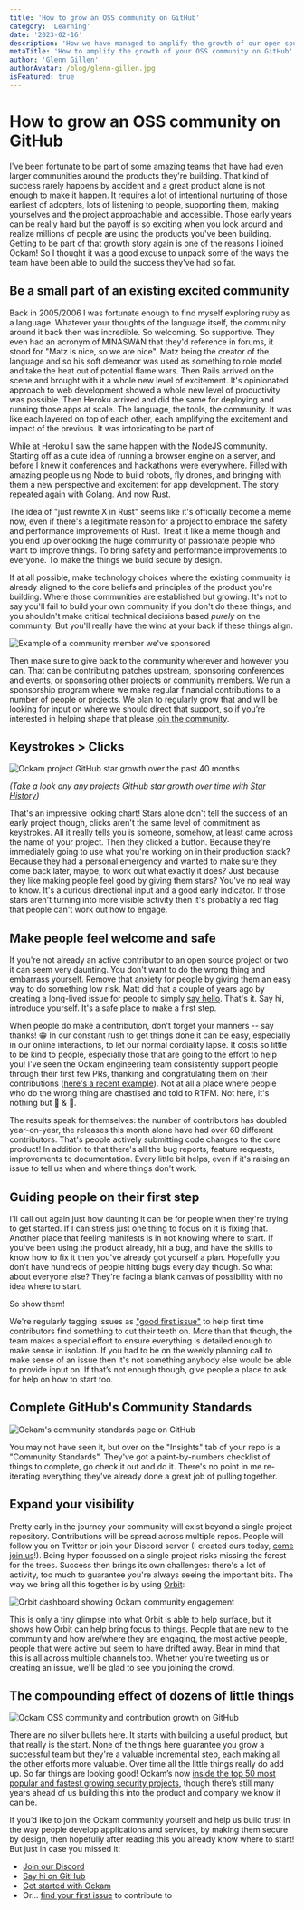 ```yaml
---
title: 'How to grow an OSS community on GitHub'
category: 'Learning'
date: '2023-02-16'
description: 'How we have managed to amplify the growth of our open source community'
metaTitle: 'How to amplify the growth of your OSS community on GitHub'
author: 'Glenn Gillen'
authorAvatar: /blog/glenn-gillen.jpg
isFeatured: true
---
```


# How to grow an OSS community on GitHub

I've been fortunate to be part of some amazing teams that have had even larger communities around the products they're building. That kind of success rarely happens by accident and a great product alone is not enough to make it happen. It requires a lot of intentional nurturing of those earliest of adopters, lots of listening to people, supporting them, making yourselves and the project approachable and accessible. Those early years can be really hard but the payoff is so exciting when you look around and realize millions of people are using the products you've been building. Getting to be part of that growth story again is one of the reasons I joined Ockam! So I thought it was a good excuse to unpack some of the ways the team have been able to build the success they've had so far.

## Be a small part of an existing excited community

Back in 2005/2006 I was fortunate enough to find myself exploring ruby as a language. Whatever your thoughts of the language itself, the community around it back then was incredible. So welcoming. So supportive. They even had an acronym of MINASWAN that they'd reference in forums, it stood for "Matz is nice, so we are nice". Matz being the creator of the language and so his soft demeanor was used as something to role model and take the heat out of potential flame wars. Then Rails arrived on the scene and brought with it a whole new level of excitement. It's opinionated approach to web development showed a whole new level of productivity was possible. Then Heroku arrived and did the same for deploying and running those apps at scale. The language, the tools, the community. It was like each layered on top of each other, each amplifying the excitement and impact of the previous. It was intoxicating to be part of. 

While at Heroku I saw the same happen with the NodeJS community. Starting off as a cute idea of running a browser engine on a server, and before I knew it conferences and hackathons were everywhere. Filled with amazing people using Node to build robots, fly drones, and bringing with them a new perspective and excitement for app development. The story repeated again with Golang. And now Rust.

The idea of "just rewrite X in Rust" seems like it's officially become a meme now, even if there's a legitimate reason for a project to embrace the safety and performance improvements of Rust. Treat it like a meme though and you end up overlooking the huge community of passionate people who want to improve things. To bring safety and performance improvements to everyone. To make the things we build secure by design. 

If at all possible, make technology choices where the existing community is already aligned to the core beliefs and principles of the product you're building. Where those communities are established but growing. It's not to say you'll fail to build your own community if you don't do these things, and you shouldn't make critical technical decisions based _purely_ on the community. But you'll really have the wind at your back if these things align.

![Example of a community member we've sponsored](/blog/how_grow_popular_open_source_github/rust-sponsorship.png)

Then make sure to give back to the community wherever and however you can. That can be contributing patches upstream, sponsoring conferences and events, or sponsoring other projects or community members. We run a sponsorship program where we make regular financial contributions to a number of people or projects. We plan to regularly grow that and will be looking for input on where we should direct that support, so if you’re interested in helping shape that please [join the community](https://discord.gg/RAbjRr3kds).

## Keystrokes > Clicks

![Ockam project GitHub star growth over the past 40 months](/blog/how_grow_popular_open_source_github/star-history.png)

_(Take a look any any projects GitHub star growth over time with [Star History](https://star-history.com/#build-trust/ockam&Timeline))_


That's an impressive looking chart! Stars alone don't tell the success of an early project though, clicks aren't the same level of commitment as keystrokes. All it really tells you is someone, somehow, at least came across the name of your project. Then they clicked a button. Because they're immediately going to use what you're working on in their production stack? Because they had a personal emergency and wanted to make sure they come back later, maybe, to work out what exactly it does? Just because they like making people feel good by giving them stars? You've no real way to know. It's a curious directional input and a good early indicator. If those stars aren't turning into more visible activity then it's probably a red flag that people can't work out how to engage.

## Make people feel welcome and safe

If you're not already an active contributor to an open source project or two it can seem very daunting. You don't want to do the wrong thing and embarrass yourself. Remove that anxiety for people by giving them an easy way to do something low risk. Matt did that a couple of years ago by creating a long-lived issue for people to simply [say hello](https://github.com/build-trust/ockam/discussions/137). That's it. Say hi, introduce yourself. It's a safe place to make a first step.

When people do make a contribution, don't forget your manners -- say thanks! 😁 In our constant rush to get things done it can be easy, especially in our online interactions, to let our normal cordiality lapse. It costs so little to be kind to people, especially those that are going to the effort to help you! I've seen the Ockam engineering team consistently support people through their first few PRs, thanking and congratulating them on their contributions ([here's a recent example](https://github.com/build-trust/ockam/pull/4202)). Not at all a place where people who do the wrong thing are chastised and told to RTFM. Not here, it's nothing but 🙏 & 💙.

The results speak for themselves: the number of contributors has doubled year-on-year, the releases this month alone have had over 60 different contributors. That's people actively submitting code changes to the core product! In addition to that there's all the bug reports, feature requests, improvements to documentation. Every little bit helps, even if it's raising an issue to tell us when and where things don't work.

## Guiding people on their first step

I'll call out again just how daunting it can be for people when they're trying to get started. If I can stress just one thing to focus on it is fixing that. Another place that feeling manifests is in not knowing where to start. If you've been using the product already, hit a bug, and have the skills to know how to fix it then you've already got yourself a plan. Hopefully you don't have hundreds of people hitting bugs every day though. So what about everyone else? They're facing a blank canvas of possibility with no idea where to start.

So show them!

We're regularly tagging issues as ["good first issue"](https://github.com/build-trust/ockam/labels/good%20first%20issue) to help first time contributors find something to cut their teeth on. More than that though, the team makes a special effort to ensure everything is detailed enough to make sense in isolation. If you had to be on the weekly planning call to make sense of an issue then it's not something anybody else would be able to provide input on. If that’s not enough though, give people a place to ask for help on how to start too.

## Complete GitHub's Community Standards

![Ockam's community standards page on GitHub](/blog/how_grow_popular_open_source_github/github-community-standards.png)

You may not have seen it, but over on the "Insights" tab of your repo is a "Community Standards". They've got a paint-by-numbers checklist of things to complete, go check it out and do it. There's no point in me re-iterating everything they've already done a great job of pulling together.

## Expand your visibility

Pretty early in the journey your community will exist beyond a single project repository. Contributions will be spread across multiple repos. People will follow you on Twitter or join your Discord server (I created ours today, [come join us](https://discord.gg/RAbjRr3kds)!). Being hyper-focussed on a single project risks missing the forest for the trees. Success then brings its own challenges: there's a lot of activity, too much to guarantee you're always seeing the important bits. The way we bring all this together is by using [Orbit](https://orbit.love):

![Orbit dashboard showing Ockam community engagement](/blog/how_grow_popular_open_source_github/ockam-orbit-love.png)

This is only a tiny glimpse into what Orbit is able to help surface, but it shows how Orbit can help bring focus to things. People that are new to the community and how are/where they are engaging, the most active people, people that were active but seem to have drifted away. Bear in mind that this is all across multiple channels too. Whether you're tweeting us or creating an issue, we'll be glad to see you joining the crowd.

## The compounding effect of dozens of little things

![Ockam OSS community and contribution growth on GitHub](/blog/how_grow_popular_open_source_github/ockam-community-github-contribution-growth.png)

There are no silver bullets here. It starts with building a useful product, but that really is the start. None of the things here guarantee you grow a successful team but they're a valuable incremental step, each making all the other efforts more valuable. Over time all the little things really do add up. So far things are looking good! Ockam’s now [inside the top 50 most popular and fastest growing security projects](https://opensourcesecurityindex.io/), though there’s still many years ahead of us building this into the product and company we know it can be.

If you’d like to join the Ockam community yourself and help us build trust in the way people develop applications and services, by making them secure by design, then hopefully after reading this you already know where to start! But just in case you missed it:

* [Join our Discord](https://discord.gg/RAbjRr3kds)
* [Say hi on GitHub](https://github.com/build-trust/ockam/discussions/137)
* [Get started with Ockam](https://docs.ockam.io/#quick-start)
* Or… [find your first issue](https://github.com/build-trust/ockam/labels/good%20first%20issue) to contribute to
